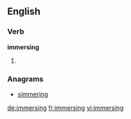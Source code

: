==English==

===Verb===
'''immersing'''

# {{present participle of|[[immerse]]}}

===Anagrams===
* [[simmering#English|simmering]]

[[de:immersing]]
[[fr:immersing]]
[[vi:immersing]]
